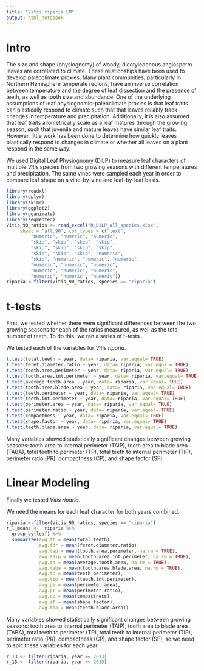 ```yaml
---
title: "Vitis riparia LM"
output: html_notebook
---
```


# Intro

The size and shape (physiognomy) of woody, dicotyledonous angiosperm leaves are correlated to climate.  These relationships have been used to develop paleoclimate proxies. Many plant communities, particularly in Northern Hemisphere temperate regions, have an inverse correlation between temperature and the degree of leaf dissection and the presence of teeth, as well as tooth size and abundance. One of the underlying assumptions of leaf physiognomic-paleoclimate proxies is that leaf traits can plastically respond to climate such that that leaves reliably track changes in temperature and precipitation.  Additionally, it is also assumed that leaf traits allometrically scale as a leaf matures through the growing season, such that juvenile and mature leaves have similar leaf traits. However, little work has been done to determine how quickly leaves plastically respond to changes in climate or whether all leaves on a plant respond in the same way. 

We used Digital Leaf Physiognomy (DiLP) to measure leaf characters of multiple *Vitis* species from two growing seasons with different temperatures and precipitation. The same vines were sampled each year in order to compare leaf shape on a vine-by-vine and leaf-by-leaf basis. 


```r
library(readxl)
library(dplyr)
library(skimr)
library(ggplot2)
library(gganimate)
library(segmented)
Vitis_90_ratios <- read_excel("R_DiLP_all_species.xlsx", 
     sheet = "all.90", col_types = c("text", 
         "numeric", "numeric", "numeric", 
         "skip", "skip", "skip", "skip", 
         "skip", "skip", "skip", "skip", 
         "skip", "skip", "skip", "numeric", 
         "skip", "numeric", "numeric", "numeric", 
         "numeric", "numeric", "numeric", 
         "numeric", "numeric", "numeric", 
         "numeric", "numeric", "numeric"))
riparia <-filter(Vitis_90_ratios, species == "riparia")
```

# t-tests
First, we tested whether there were significant differences between the two growing seasons for each of the ratios measured, as well as the total number of teeth. To do this, we ran a series of t-tests.

We tested each of the variables for *Vitis riparia*. 
```r
t.test(total.teeth ~ year, data= riparia, var.equal= TRUE)
t.test(feret.diameter.ratio ~ year, data= riparia, var.equal= TRUE)
t.test(tooth.area.perimeter ~ year, data= riparia, var.equal= TRUE)
t.test(tooth.area.int.perimeter ~ year, data= riparia, var.equal= TRUE)
t.test(average.tooth.area ~ year, data= riparia, var.equal= TRUE)
t.test(tooth.area.blade.area ~ year, data= riparia, var.equal= TRUE)
t.test(teeth.perimeter ~ year, data= riparia, var.equal= TRUE)
t.test(teeth.int.perimeter ~ year, data= riparia, var.equal= TRUE)
t.test(perimeter.area ~ year, data= riparia, var.equal= TRUE)
t.test(perimeter.ratio ~ year, data= riparia, var.equal= TRUE)
t.test(compactness ~ year, data= riparia, var.equal= TRUE)
t.test(shape.factor ~ year, data= riparia, var.equal= TRUE)
t.test(teeth.blade.area ~ year, data= riparia, var.equal= TRUE)
```
Many variables showed statistically significant changes between growing seasons: tooth area to internal perimeter (TAIP), tooth area to blade area (TABA), total teeth to perimeter (TP), total teeth to internal perimeter (TIP), perimeter ratio (PR), compactness (CP), and shape factor (SF).

# Linear Modeling

Finally we tested *Vitis riparia*.

We need the means for each leaf character for both years combined.
```r
riparia <-filter(Vitis_90_ratios, species == "riparia")
r_l_means <-  riparia %>% 
  group_by(leaf) %>% 
  summarize(avg.tt = mean(total.teeth),
            avg.fdr = mean(feret.diameter.ratio),
            avg.tap = mean(tooth.area.perimeter, na.rm = TRUE),
            avg.taip = mean(tooth.area.int.perimeter, na.rm = TRUE),
            avg.ta = mean(average.tooth.area, na.rm = TRUE),
            avg.taba = mean(tooth.area.blade.area, na.rm = TRUE),
            avg.tp = mean(teeth.perimeter),
            avg.tip = mean(teeth.int.perimeter),
            avg.pa = mean(perimeter.area),
            avg.pr = mean(perimeter.ratio),
            avg.cp = mean(compactness),
            avg.sf = mean(shape.factor),
            avg.tba = mean(teeth.blade.area))
```

Many variables showed statistically significant changes between growing seasons: tooth area to internal perimeter (TAIP), tooth area to blade area (TABA), total teeth to perimeter (TP), total teeth to internal perimeter (TIP), perimeter ratio (PR), compactness (CP), and shape factor (SF), so we need to split these variables for each year.
```r
r_13 <- filter(riparia, year == 2013)
r_15 <- filter(riparia, year == 2015)
```

